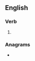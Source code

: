 ==English==

===Verb===
{{head|en|present participle}}

# {{present participle of|stopple|lang=en|nocat=1}}

===Anagrams===
* {{anagrams|en|topplings}}